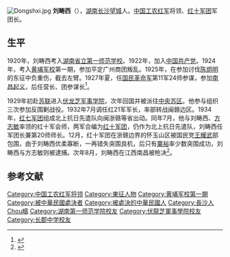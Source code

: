 [[File:Dongshxi.jpg|thumb]]
'''刘畴西'''（{{bd|1897年||1935年|8月6日|catIdx=Liu劉}}），[[湖南|湖南]][[长沙|长沙]][[望城|望城]]人。[[中国工农红军|中国工农红军]]将领、[[红十军团|红十军团]]军团长。

== 生平 ==
1920年，刘畴西考入[[湖南省立第一师范学校|湖南省立第一师范学校]]。1922年，加入[[中国共产党|中国共产党]]。1924年，考入[[黄埔军校|黄埔军校]]第一期，参加平定广州商团叛乱。1925年，在参加讨伐[[陈炯明|陈炯明]]的东征中负重伤，截去左臂。1927年夏，任[[国民革命军|国民革命军]]第11军24师参谋，参加[[南昌起义|南昌起义]]，后任营长、团参谋长<ref>{{cite web | language = zh-hans | publisher = 红网 | title = 刘畴西 | url = http://hn.rednet.cn/c/2008/07/29/1562897.htm | author =  | date =  | accessdate =  }}</ref>。

1929年初赴[[苏联|苏联]]进入[[伏龙芝军事学院|伏龙芝军事学院]]，次年回国并被派往[[中央苏区|中央苏区]]。他参与组织三次参加反围剿战役。1932年7月调任红21军军长，率部转战闽赣边区。1934年，[[红七军团|红七军团]]组成北上抗日先遣队向闽浙赣等省出动。同年7月，他与刘畴西、[[方志敏|方志敏]]率领的红十军会师，两军合编为[[红十军团|红十军团]]，仍作为北上抗日先遣队，刘畴西任军团长兼第20师师长。12月，红十军团在浙赣边界的怀玉山区被国民党[[王耀武|王耀武]]部包围，由于刘畴西优柔寡断，一再错失突围良机，后只有[[粟裕|粟裕]]率少数突围成功，刘畴西与方志敏则被逮捕。次年8月，刘畴西在江西南昌被枪决<ref>{{cite journal | language = zh-hans | author =  | title = 金一南：悲剧英雄刘畴西与胡天陶牺牲始末 | url = http://dangshi.people.com.cn/GB/138889/138891/9960173.html | journal =  | volume =  | issue =  | pages =  | year =  | id =  | access-date = 2010-10-10 | archive-date = 2017-02-01 | archive-url = https://web.archive.org/web/20170201014907/http://dangshi.people.com.cn/GB/138889/138891/9960173.html | dead-url = no }}</ref>。

==参考文献==
{{reflist}}

{{中國國民黨陸軍軍官學校第一期學生}}
{{Authority control}}

{{DEFAULTSORT:Liu劉}}
[[Category:中国工农红军将领|Category:中国工农红军将领]]
[[Category:東征人物|Category:東征人物]]
[[Category:黄埔军校第一期|Category:黄埔军校第一期]]
[[Category:被中華民國處決者|Category:被中華民國處決者]]
[[Category:被處決的中華民國人|Category:被處決的中華民國人]]
[[Category:長沙人|Category:長沙人]]
[[Category:劉姓|Chou疇]]
[[Category:湖南第一师范学院校友|Category:湖南第一师范学院校友]]
[[Category:伏龍芝軍事學院校友|Category:伏龍芝軍事學院校友]]
[[Category:长郡中学校友|Category:长郡中学校友]]